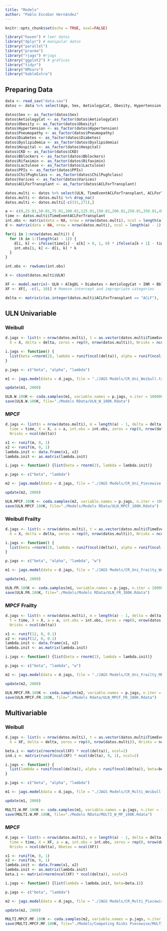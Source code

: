 ```yaml
---
title: "Models"
author: "Pablo Escobar Hernández"
---
```


<style type="text/css">
.main-container {
  max-width: 1800px !important;
  margin-left: auto;
  margin-right: auto;
}
</style>

<div style="text-align: justify">

```r
knitr::opts_chunk$set(echo = TRUE, eval=FALSE)
```

```r
library("haven") # leer datos
library("dplyr") # manipular datos
library("parallel")
library("pracma")
library("rjags") #rjags
library("ggplot2") # gráficas
library("tidyr")
library("KMsurv")
library("kableExtra")
```

## Preparing Data

```r
data <- read_sav("data.sav")
datos <- data %>% select(Age, Sex, AetiologyCat, Obesity, Hypertension, Diabetes, Dyslipidemia, Heartdisease, Pneumopathy, CKD, Bblockers, Rifaximin, Lactulose, PPIs, ChilPughclass, MELD, Varices, AlbgDL, Br, INR, Cr, Na, Platelets, ULN, TimeEventACLForTransplant, ACLForTransplant, Hospital)

datos$Sex <- as_factor(datos$Sex)
datos$AetiologyCat <- as_factor(datos$AetiologyCat)
datos$Obesity <- as_factor(datos$Obesity)
datos$Hypertension <- as_factor(datos$Hypertension)
datos$Pneumopathy <- as_factor(datos$Pneumopathy)
datos$Diabetes <- as_factor(datos$Diabetes)
datos$Dyslipidemia <- as_factor(datos$Dyslipidemia)
datos$Hospital <- as_factor(datos$Hospital)
datos$CKD <- as_factor(datos$CKD)
datos$Bblockers <- as_factor(datos$Bblockers)
datos$Rifaximin <- as_factor(datos$Rifaximin)
datos$Lactulose <- as_factor(datos$Lactulose)
datos$PPIs <- as_factor(datos$PPIs)
datos$ChilPughclass <- as_factor(datos$ChilPughclass)
datos$Varices <- as_factor(datos$Varices)
datos$ACLForTransplant <- as_factor(datos$ACLForTransplant)

datos.multi <- datos %>% select(ULN, TimeEventACLForTransplant, ACLForTransplant, Hospital, Age, MELD, AlbgDL, Br, INR, Cr, AetiologyCat, ChilPughclass, Sex, Diabetes, Bblockers)
datos.multi <- datos.multi %>% drop_na()
datos.multi <- datos.multi[-c(331,271),]

a <- c(0,25.01,50.01,75.01,100.01,125.01,150.01,200.01,250.01,350.01,455.01,1000.01,2453.001)
time <- datos.multi$TimeEventACLForTransplant
int.obs <- matrix(data = NA, nrow = nrow(datos.multi), ncol = length(a) - 1)
d <- matrix(data = NA, nrow = nrow(datos.multi), ncol = length(a) - 1)

for(i in 1:nrow(datos.multi)) {
  for (k in 1:(length(a) - 1)) {
    d[i, k] <- ifelse(time[i] - a[k] > 0, 1, 0) * ifelse(a[k + 1] - time[i] > 0, 1, 0)
    int.obs[i, k] <- d[i, k] * k
  }
}

int.obs <- rowSums(int.obs)

X <- cbind(datos.multi$ULN)

XF <- model.matrix(~ ULN + AlbgDL + Diabetes + AetiologyCat + INR + Bblockers + Sex + Cr + Br + Age, data = datos.multi) # Prepare data matrix for the multivariable models
XF <- XF[, -c(1, 10)] # Remove intercept and impropriate categories

delta <- matrix(c(as.integer(datos.multi$ACLForTransplant == "ACLF"),  as.integer(datos.multi$ACLForTransplant == "Transplant")), ncol = 2)
```

## ULN Univariable 

### Weibull

```r
d.jags <- list(n = nrow(datos.multi), t = as.vector(datos.multi$TimeEventACLForTransplant),
  X = X, delta = delta, zeros = rep(0, nrow(datos.multi)), Nrisks = ncol(delta))

i.jags <- function() {
  list(beta =rnorm(2), lambda = runif(ncol(delta)), alpha = runif(ncol(delta)))
}

p.jags <- c("beta", "alpha", "lambda")

m1 <- jags.model(data = d.jags, file = "./JAGS Models/CR_Uni_Weibull.txt", inits = i.jags, n.chains = 3)

update(m1, 2000)

ULN.W.100K <- coda.samples(m1, variable.names = p.jags, n.iter = 100000, n.thin = 10)
save(ULN.W.100K, file="./Models RData/ULN_W_100K.Rdata")
```

### MPCF

```r
d.jags <- list(n = nrow(datos.multi), m = length(a) - 1, delta = delta,
  time = time, X = X, a = a, int.obs = int.obs, zeros = rep(0, nrow(datos.multi)), 
  Nrisks = ncol(delta))

x1 <- runif(m, 0, 1)
x2 <- runif(m, 0, 1)
lambda.init <- data.frame(x1, x2)
lambda.init <- as.matrix(lambda.init)

i.jags <- function() {list(beta = rnorm(2), lambda = lambda.init)}

p.jags <- c("beta", "lambda")

m2 <- jags.model(data = d.jags, file = "./JAGS Models/CR_Uni_Piecewise.txt", inits = i.jags, n.chains = 3)

update(m2, 2000)

ULN.MPCF.100K <- coda.samples(m2, variable.names = p.jags, n.iter = 100000, thin = 10)
save(ULN.MPCF.100K, file="./Models/Models RData/ULN_MPCF_100K.Rdata")
```

### Weibull Frailty

```r
d.jags <- list(n = nrow(datos.multi), t = as.vector(datos.multi$TimeEventACLForTransplant),
  X = X, delta = delta, zeros = rep(0, nrow(datos.multi)), Nrisks = ncol(delta))

i.jags <- function() {
  list(beta =rnorm(2), lambda = runif(ncol(delta)), alpha = runif(ncol(delta)))
}

p.jags <- c("beta", "alpha", "lambda", "w")

m1 <- jags.model(data = d.jags, file = "./JAGS Models/CR_Uni_Frailty_Weibull.txt", inits = i.jags, n.chains = 3)

update(m1, 2000)

ULN.FR.100K <- coda.samples(m1, variable.names = p.jags, n.iter = 100000, n.thin = 10)
save(ULN.FR.100K, file="./Models/Models RData/ULN_FR_100K.Rdata")
```

### MPCF Frailty

```r
d.jags <- list(n = nrow(datos.multi), m = length(a) - 1, delta = delta,
  t = time, X = X, a = a, int.obs = int.obs, zeros = rep(0, nrow(datos.multi)), 
  Nrisks = ncol(delta))

x1 <- runif(12, 0, 0.1)
x2 <- runif(12, 0, 0.1)
lambda.init <- data.frame(x1, x2)
lambda.init <- as.matrix(lambda.init)

i.jags <- function() {list(beta = rnorm(2), lambda = lambda.init)}

p.jags <- c("beta", "lambda", "w")

m2 <- jags.model(data = d.jags, file = "./JAGS Models/CR_Uni_Frailty_MPCF.txt", inits = i.jags, n.chains = 3)

update(m2, 2000)

ULN.MPCF.FR.100K <- coda.samples(m2, variable.names = p.jags, n.iter = 100000, thin = 10)
save(ULN.MPCF.FR.100K, file="./Models Rdata/ULN_MPCF_FR_100K.Rdata")
```

## Multivariable

### Weibull

```r
d.jags <- list(n = nrow(datos.multi), t = as.vector(datos.multi$TimeEventACLForTransplant),
  X = XF, delta = delta, zeros = rep(0, nrow(datos.multi)), Nrisks = ncol(delta), Nbetas = ncol(XF))

beta.i <- matrix(rnorm(ncol(XF) * ncol(delta)), ncol=2)
ind.i <- matrix(runif(ncol(XF) * ncol(delta), 0, 1), ncol=2)

i.jags <- function() {
  list(lambda = runif(ncol(delta)), alpha = runif(ncol(delta)), beta=beta.i)
}

p.jags <- c("beta", "alpha", "lambda")

m1 <- jags.model(data = d.jags, file = "./JAGS Models/CR_Multi_Weibull.txt", inits = i.jags, n.chains = 3)

update(m1, 2000)

MULTI.W.MF.100K <- coda.samples(m1, variable.names = p.jags, n.iter = 100000, n.thin = 10)
save(MULTI.W.MF.100K, file="./Models RData/MULTI_W_MF_100K.Rdata")
```

### MPCF

```r
d.jags <- list(n = nrow(datos.multi), m = length(a) - 1, delta = delta,
  time = time, X = XF, a = a, int.obs = int.obs, zeros = rep(0, nrow(datos.multi)), 
  Nrisks = ncol(delta), Nbetas = ncol(XF))

x1 <- runif(m, 0, 1)
x2 <- runif(m, 0, 1)
lambda.init <- data.frame(x1, x2)
lambda.init <- as.matrix(lambda.init)
beta.i <- matrix(rnorm(ncol(XF) * ncol(delta)), ncol=2)

i.jags <- function() {list(lambda = lambda.init, beta=beta.i)}

p.jags <- c("beta", "lambda")

m2 <- jags.model(data = d.jags, file = "./JAGS Models/CR_Multi_Piecewise.txt", inits = i.jags, n.chains = 3)

update(m2, 2000)

MULTI.MPCF.MF.100K <- coda.samples(m2, variable.names = p.jags, n.iter = 100000, n.thin = 10)
save(MULTI.MPCF.MF.100K, file="./Models/Competing Risks Piecewise/MULTI_MPCF_MF_100K.Rdata")
```


|       
|       
|       
|       
|       
|       
|       
|       
|       


<div/>

<div class="tocify-extend-page" data-unique="tocify-extend-page" style="height: 0;"></div>